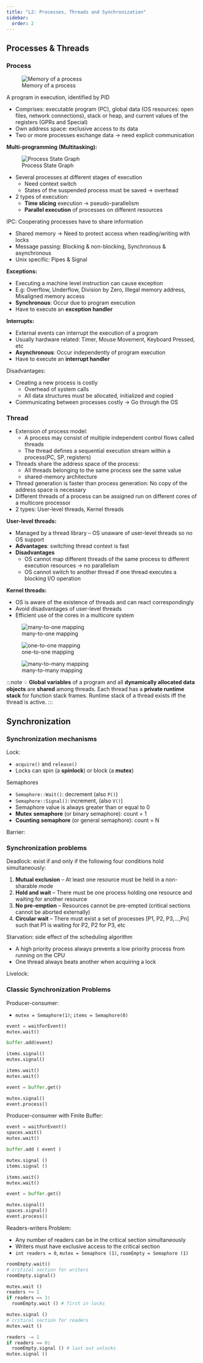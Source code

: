 ```yaml
---
title: "L2: Processes, Threads and Synchronization"
sidebar:
  order: 2
---
```


## Processes & Threads

### Process


<figure class="mx-auto w-[580px]">
  <Image src={processMemory} alt="Memory of a process" />
  <figcaption class="text-center text-sm !mt-0">Memory of a process</figcaption>
</figure>

A program in execution, identified by PID

- Comprises: executable program (PC), global data (OS resources: open files, network connections), stack or heap, and current values of the registers (GPRs and Special)
- Own address space: exclusive access to its data
- Two or more processes exchange data → need explicit communication

**Multi-programming (Multitasking):**


<figure class="mx-auto w-[480px]">
  <Image src={processStateGraph} alt="Process State Graph" />
  <figcaption class="text-center text-sm !mt-0">Process State Graph</figcaption>
</figure>

- Several processes at different stages of execution
  - Need context switch
  - States of the suspended process must be saved → overhead
- 2 types of execution:
  - **Time slicing** execution → pseudo-parallelism
  - **Parallel execution** of processes on different resources

IPC: Cooperating processes have to share information

- Shared memory → Need to protect access when reading/writing with locks
- Message passing: Blocking & non-blocking, Synchronous & asynchronous
- Unix specific: Pipes & Signal

**Exceptions:**

- Executing a machine level instruction can cause exception
- E.g: Overflow, Underflow, Division by Zero, Illegal memory address, Misaligned memory access
- **Synchronous**: Occur due to program execution
- Have to execute an **exception handler**

**Interrupts:**

- External events can interrupt the execution of a program
- Usually hardware related: Timer, Mouse Movement, Keyboard Pressed, etc
- **Asynchronous**: Occur independently of program execution
- Have to execute an **interrupt handler**

Disadvantages:

- Creating a new process is costly
  - Overhead of system calls
  - All data structures must be allocated, initialized and copied
- Communicating between processes costly → Go through the OS

### Thread

- Extension of process model:
  - A process may consist of multiple independent control flows called threads
  - The thread defines a sequential execution stream within a process(PC, SP, registers)
- Threads share the address space of the process:
  - All threads belonging to the same process see the same value
  - shared-memory architecture
- Thread generation is faster than process generation: No copy of the address space is necessary
- Different threads of a process can be assigned run on different cores of a multicore processor
- 2 types: User-level threads, Kernel threads

**User-level threads:**

- Managed by a thread library – OS unaware of user-level threads so no OS support
- **Advantages**: switching thread context is fast
- **Disadvantages**
  - OS cannot map different threads of the same process to different execution resources → no parallelism
  - OS cannot switch to another thread if one thread executes a blocking I/O operation

**Kernel threads:**

- OS is aware of the existence of threads and can react correspondingly
- Avoid disadvantages of user-level threads
- Efficient use of the cores in a multicore system


<figure class="mx-auto w-[480px]">
  <Image src={manyToOneMapping} alt="many-to-one mapping" />
  <figcaption class="text-center text-sm !mt-0">many-to-one mapping</figcaption>
</figure>


<figure class="mx-auto w-[480px]">
  <Image src={oneToOneMapping} alt="one-to-one mapping" />
  <figcaption class="text-center text-sm !mt-0">one-to-one mapping</figcaption>
</figure>


<figure class="mx-auto w-[480px]">
  <Image src={manyToManyMapping} alt="many-to-many mapping" />
  <figcaption class="text-center text-sm !mt-0">
    many-to-many mapping
  </figcaption>
</figure>

:::note
💡 **Global variables** of a program and all **dynamically allocated data objects** are **shared** among threads.
Each thread has a **private runtime stack** for function stack frames.
Runtime stack of a thread exists iff the thread is active.
:::

## Synchronization

### Synchronization mechanisms

Lock:

- `acquire()` and `release()`
- Locks can spin (a **spinlock**) or block (a **mutex**)

Semaphores

- `Semaphore::Wait()`: decrement (also `P()`)
- `Semaphore::Signal()`: increment, (also `V()`)
- Semaphore value is always greater than or equal to 0
- **Mutex** **semaphore** (or binary semaphore): count = 1
- **Counting** **semaphore** (or general semaphore): count = N

Barrier:

### Synchronization problems

Deadlock: exist if and only if the following four conditions hold simultaneously:

1. **Mutual exclusion** – At least one resource must be held in a non-sharable mode
2. **Hold and wait** – There must be one process holding one resource and waiting for another resource
3. **No pre-emption** – Resources cannot be pre-empted (critical sections cannot be aborted externally)
4. **Circular wait** – There must exist a set of processes \[P1, P2, P3,...,Pn] such that P1 is waiting for P2, P2 for P3, etc

Starvation: side effect of the scheduling algorithm

- A high priority process always prevents a low priority process from running on the CPU
- One thread always beats another when acquiring a lock

Livelock:

### **Classic Synchronization Problems**

Producer-consumer:

- `mutex = Semaphore(1)`; `items = Semaphore(0)`

```python title="Producer"
event = waitForEvent()
mutex.wait()

buffer.add(event)

items.signal()
mutex.signal()
```

```python title="Consumer"
items.wait()
mutex.wait()

event = buffer.get()

mutex.signal()
event.process()
```

Producer-consumer with Finite Buffer:

```python title="Producer"
event = waitForEvent()
spaces.wait()
mutex.wait()

buffer.add ( event )

mutex.signal ()
items.signal ()
```

```python title="Consumer"
items.wait()
mutex.wait()

event = buffer.get()

mutex.signal()
spaces.signal()
event.process()
```

Readers-writers Problem:

- Any number of readers can be in the critical section simultaneously
- Writers must have exclusive access to the critical section
- `int readers = 0`, `mutex = Semaphore (1)`, `roomEmpty = Semaphore (1)`

```python title="Writer"
roomEmpty.wait()
# critical section for writers
roomEmpty.signal()
```

```python title="Readers"
mutex.wait ()
readers += 1
if readers == 1:
  roomEmpty.wait () # first in locks

mutex.signal ()
# critical section for readers
mutex.wait ()

readers -= 1
if readers == 0:
  roomEmpty.signal () # last out unlocks
mutex.signal ()
```
